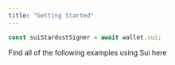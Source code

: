 ```yaml
---
title: "Getting Started"
---
```


```typescript ts
const suiStardustSigner = await wallet.sui;
```

<Card title="Sui Repo" icon="github" iconType="duotone" href="https://github.com/stardust-gg/ts-custodial-sdk/tree/main/examples/sui">
  Find all of the following examples using Sui here
</Card>